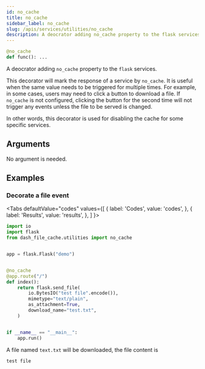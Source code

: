 ```yaml
---
id: no_cache
title: no_cache
sidebar_label: no_cache
slug: /apis/services/utilities/no_cache
description: A deocrator adding no_cache property to the flask services.
---
```




<APITopBar
  type="func"
  isPrivate={true}
  isDecorator={true}
  source="services/utilities.py#L36"
/>

```python
@no_cache
def func(): ...
```

A deocrator adding `no_cache` property to the `flask` services.

This decorator will mark the response of a service by `no_cache`. It is useful when the
same value needs to be triggered for multiple times. For example, in some cases, users
may need to click a button to download a file. If `no_cache` is not configured, clicking
the button for the second time will not trigger any events unless the file to be served
is changed.

In other words, this decorator is used for disabling the cache for some specific
services.

## Arguments

No argument is needed.

## Examples

### <IconObjType type="term"/> Decorate a file event

<Tabs
  defaultValue="codes"
  values={[
    { label: 'Codes', value: 'codes', },
    { label: 'Results', value: 'results', },
  ]
}>

<TabItem value="codes">

```python
import io
import flask
from dash_file_cache.utilities import no_cache


app = flask.Flask("demo")


@no_cache
@app.route("/")
def index():
    return flask.send_file(
        io.BytesIO("test file".encode()),
        mimetype="text/plain",
        as_attachment=True,
        download_name="test.txt",
    )


if __name__ == "__main__":
    app.run()
```

</TabItem>

<TabItem value="results">

A file named `text.txt` will be downloaded, the file content is

```
test file
```

</TabItem>

</Tabs>
